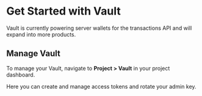 
# Get Started with Vault

<Callout variant="info" title="Engine Vault">
Vault is currently powering server wallets for the transactions API and will expand into more products.

</Callout>

## Manage Vault

To manage your Vault, navigate to **Project > Vault** in your project dashboard. 

Here you can create and manage access tokens and rotate your admin key. 